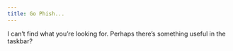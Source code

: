 ```yaml
---
title: Go Phish...
---
```


I can't find what you're looking for. Perhaps there's something useful in the taskbar?